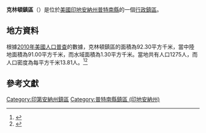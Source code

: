 {{noteTA
|G1=USState
|G2=地名
|G3=Unit
}}
{{Infobox settlement
|official_name            = 克林頓鎮區
|native_name = Clinton Township
|settlement_type          = [[行政鎮區|行政鎮區]]
|image_skyline            = 
|imagesize                = 
|image_map                = Map highlighting Clinton Township, Putnam County, Indiana.svg
|mapsize                  = 250px
|pushpin_map  =USA Indiana
|pushpin_label = 克林頓鎮區
|pushpin_label_position   = top
|pushpin_map_caption      = 克林頓鎮區在印地安納州的位置
|subdivision_type         = [[世界政區索引|國家]]
|subdivision_type1        = [[美国州份|州份]]
|subdivision_type2        = [[印地安納州行政区划|縣]]
|subdivision_name         = [[美国|美国]]
|subdivision_name1        = [[印地安納州|印地安納州]]
|subdivision_name2        = [[普特南縣_(印地安納州)|普特南縣]]
|elevation_ft             = 827
|elevation_m              = 252
|timezone                 = [[北美东部時區|北美东部時區]]
|area_total_km2           = 92.30
|area_land_km2            = 91.00
|area_water_km2           = 1.30
|area_total_sq_mi         = 
|area_land_sq_mi          = 
|area_water_sq_mi         = 
|population_as_of         = [[2010年美國人口普查|2010]]
|population_footnotes     = 
|population_total         = 1275
|population_density_km2   = auto
|population_density_sq_mi = auto
|utc_offset               = -5
|coordinates              = {{coord|39|44|15|N|86|56|46|W|type:city_region:US-AL_source:GNS-enwiki|display=inline,title}}
| coor_pinpoint           = 
| coordinates_footnotes   = 
|timezone_DST             = EDT
|utc_offset_DST           = -4
|postal_code_type         = [[美國郵區編號|郵區編號]]
|postal_code              = 
|area_code                = {{link-en|电话区号765|Area code 765|765}}
|blank_name = [[地名信息系统|GNIS ID]]
|blank_info = 453233
}}
'''克林頓鎮區'''（{{lang-en|Clinton Township}}）是位於[[美國|美國]][[印地安納州|印地安納州]][[普特南縣_(印地安納州)|普特南縣]]的一個[[行政鎮區|行政鎮區]]。

== 地方資料 ==
根據[[2010年美國人口普查|2010年美國人口普查]]的數據，克林頓鎮區的面積為92.30平方千米，當中陸地面積為91.00平方千米，而水域面積為1.30平方千米。當地共有人口1275人，而人口密度為每平方千米13.81人。<ref name="GR8">{{cite web|url=http://factfinder2.census.gov|publisher=[[美国人口调查局|美国人口调查局]]|accessdate=2011-05-14|title=American FactFinder|archive-date=2013-09-11|archive-url=https://web.archive.org/web/20130911234518/http://factfinder2.census.gov/|dead-url=no}}</ref><ref>{{cite web|url=https://www.citypopulation.de/en/usa/indiana/admin/|title=USA: Indiana (Counties and Townships) - City Population|access-date=2020-08-17|archive-date=2020-04-22|archive-url=https://web.archive.org/web/20200422090607/https://www.citypopulation.de/en/usa/indiana/admin/}}</ref>

== 參考文獻 ==
{{reflist}}

{{普特南縣 (印地安納州)}}

{{DEFAULTSORT:Clinton Township}}
[[Category:印第安納州鎮區|Category:印第安納州鎮區]]
[[Category:普特南縣鎮區_(印地安納州)|Category:普特南縣鎮區 (印地安納州)]]

{{Indiana-geo-stub}}
